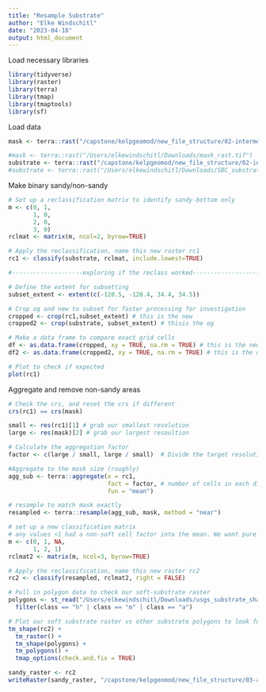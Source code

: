 ```yaml
---
title: "Resample Substrate"
author: "Elke Windschitl"
date: "2023-04-18"
output: html_document
---
```


Load necessary libraries

```r
library(tidyverse)
library(raster) 
library(terra)
library(tmap)
library(tmaptools)
library(sf)

```

Load data

```r
mask <- terra::rast("/capstone/kelpgeomod/new_file_structure/02-intermediate-data/mask/mask_rast.tif")

#mask <- terra::rast("/Users/elkewindschitl/Downloads/mask_rast.tif")
substrate <- terra::rast("/capstone/kelpgeomod/new_file_structure/02-intermediate-data/substrate/SBC_substrate.tif")
#substrate <- terra::rast("/Users/elkewindschitl/Downloads/SBC_substrate.tif")
```

Make binary sandy/non-sandy

```r
# Set up a reclassification matrix to identify sandy-bottom only
m <- c(0, 1,
       1, 0,
       2, 0,
       3, 0)
rclmat <- matrix(m, ncol=2, byrow=TRUE)

# Apply the reclassification, name this new raster rc1
rc1 <- classify(substrate, rclmat, include.lowest=TRUE)

#--------------------exploring if the reclass worked-----------------------

# Define the extent for subsetting
subset_extent <- extent(c(-120.5, -120.4, 34.4, 34.5)) 

# Crop og and new to subset for faster processing for investigation
cropped <- crop(rc1,subset_extent) # this is the new
cropped2 <- crop(substrate, subset_extent) # thisis the og

# Make a data frame to compare exact grid cells 
df <- as.data.frame(cropped, xy = TRUE, na.rm = TRUE) # this is the new
df2 <- as.data.frame(cropped2, xy = TRUE, na.rm = TRUE) # this is the og

# Plot to check if expected
plot(rc1)
```

Aggregate and remove non-sandy areas

```r
# Check the crs, and reset the crs if different
crs(rc1) == crs(mask)

small <- res(rc1)[1] # grab our smallest resolution
large <- res(mask)[2] # grab our largest resoultion

# Calculate the aggregation factor
factor <- c(large / small, large / small)  # Divide the target resolution (1 km) by the source resolution (3 m)

#Aggregate to the mask size (roughly)
agg_sub <- terra::aggregate(x = rc1,
                            fact = factor, # number of cells in each direction
                            fun = "mean")

# resample to match mask exactly
resampled <- terra::resample(agg_sub, mask, method = "near")

# set up a new classification matrix
# any values <1 had a non-soft cell factor into the mean. We want pure soft-bottom
m <- c(0, 1, NA,
       1, 2, 1)
rclmat2 <- matrix(m, ncol=3, byrow=TRUE)

# Apply the reclassification, name this new raster rc2
rc2 <- classify(resampled, rclmat2, right = FALSE)

# Pull in polygon data to check our soft-substrate raster
polygons <- st_read("/Users/elkewindschitl/Downloads/usgs_substrate_shape/usgs_substrate.shp") %>% 
  filter(class == "h" | class == "m" | class == "a")

# Plot our soft substrate raster vs other substrate polygons to look for overlap
tm_shape(rc2) +
  tm_raster() +
  tm_shape(polygons) +
  tm_polygons() +
  tmap_options(check.and.fix = TRUE)
```

```r
sandy_raster <- rc2
writeRaster(sandy_raster, "/capstone/kelpgeomod/new_file_structure/03-analysis-data/substrate/sandy-bottom-1km.tif")
```